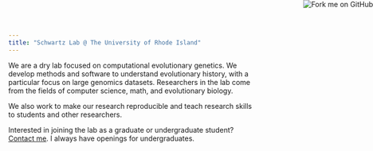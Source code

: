 ```yaml
---
title: "Schwartz Lab @ The University of Rhode Island"
---
```

<a href="https://github.com/schwartzlaburi/schwartzlaburi.github.io"><img style="position: absolute; top: 0; right: 0; border: 0;" src="https://s3.amazonaws.com/github/ribbons/forkme_right_red_aa0000.png" alt="Fork me on GitHub"></a>

We are a dry lab focused on computational evolutionary genetics. We develop methods and software to understand evolutionary history, with a particular focus on large genomics datasets. Researchers in the lab come from the fields of computer science, math, and evolutionary biology.

We also work to make our research reproducible and teach research skills to students and other researchers.

Interested in joining the lab as a graduate or undergraduate student? [Contact me](contact.html). I always have openings for undergraduates.
